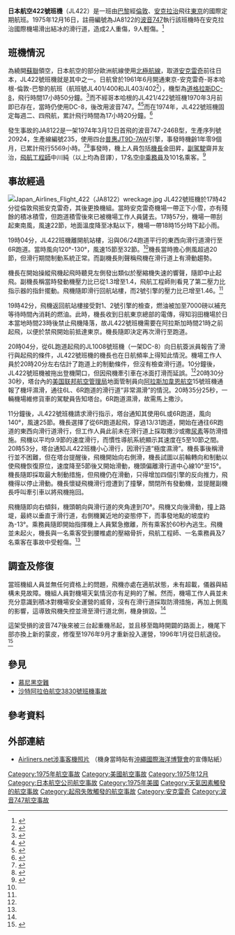 {{noteTA
|1=zh-cn:安克雷奇; zh-hk:安克雷奇; zh-tw:安克拉治;
|2=zh-hans:希思罗;zh-hk:希斯路;zh-tw:希斯洛;zh-mo:希斯路;
}}
{{Infobox Airliner accident
|name = 日本航空422號班機事故
|Crash image = Boeing 747-246B AN0205304.jpg
|Image caption = 涉事客機於1996年轉售[[亚特兰大冰岛航空|亚特兰大冰岛航空]]
|Date = 1975年12月16日
|Type = 因跑道積雪而滑出跑道
|Site = {{USA}}[[泰德·史蒂文斯安克雷奇國際機場|泰德·史蒂文斯安克雷奇國際機場]]
|Coordinates = {{Coord|61|10|11|N|149|59|20|W|type:event|display=inline,title}}<ref>{{Cite web |url=http://www.fss.aero/accident-reports/look.php?report_key=135 |title=Event Details |access-date=2014-06-18 |archive-date=2016-03-04 |archive-url=https://web.archive.org/web/20160304103534/http://www.fss.aero/accident-reports/look.php?report_key=135 |dead-url=no }}</ref>
|Fatalities = 0
|Injuries = 11
|Aircraft Type = [[波音747|波音747-246B]]
|Operator = [[日本航空|日本航空]]
|Origin = {{FRA}}[[巴黎夏尔·戴高乐机场|巴黎夏尔·戴高乐机场]]
|StopoverA = {{flag|United Kingdom}}[[倫敦希斯路機場|倫敦希斯路機場]]
|Last stopover = {{USA}}[[泰德·史蒂文斯安克雷奇國際機場|泰德·史蒂文斯安克雷奇國際機場]]
|Destination = {{Flag|JPN|alt}}[[東京國際機場|東京國際機場]]
|Tail Number = JA8122
|Passengers = 101
|Crew = 20
|Survivors = 121（全部）
}}
'''日本航空422號班機'''（JL422）是一班由[[巴黎|巴黎]]經[[倫敦|倫敦]]、[[安克拉治|安克拉治]]飛往[[東京|東京]]的國際定期航班。1975年12月16日，註冊編號為JA8122的[[波音747|波音747]]執行該班機時在安克拉治國際機場滑出結冰的滑行道，造成2人重傷，9人輕傷。<ref>{{cite news|url=http://news.google.com/newspapers?nid=1915&dat=19751217&id=VuwgAAAAIBAJ&sjid=L3IFAAAAIBAJ&pg=660,3406659|title=Japan Airlines 747 Careens Off Runway|work={{link-en|新倫敦日報|The Day (New London)}}|date=1975-12-17|accessdate=2014-06-17}}</ref>

==班機情況==
為繞開[[蘇聯|蘇聯]]領空，日本航空的部分歐洲航線使用[[北極航線|北極航線]]，取道[[安克雷奇|安克雷奇]]前往日本，JL422號班機就是其中之一。日航曾於1961年6月開通東京-安克雷奇-哥本哈根-倫敦-巴黎的航班（航班號JL401/400和JL403/402<ref>{{Cite web |url=http://www.timetableimages.com/ttimages/complete/jl61/jl61-05.jpg |title=日本航空班期時刻表（1961年12月1日起） |access-date=2014年6月18日 |archive-date=2016年3月4日 |archive-url=https://web.archive.org/web/20160304193637/http://www.timetableimages.com/ttimages/complete/jl61/jl61-05.jpg |dead-url=no }}</ref>），機型為[[道格拉斯DC-8|道格拉斯DC-8]]，飛行時間17小時50分鐘。<ref>{{cite news|url=http://eresources.nlb.gov.sg/newspapers/Digitised/Article/straitstimes19610324.2.111.13.aspx|title=JAL Pole service|work=[[海峽時報|海峽時報]]|date=1961-03-24|accessdate=2014-06-18}}</ref>而不經哥本哈根的JL421/422號班機1970年3月前即已存在，當時仍使用DC-8，後改用波音747。<ref>{{Cite web |url=http://www.timetableimages.com/ttimages/jl/jl70/jl70-04.jpg |title=日本航空班期時刻表（1970年3月31日止） |access-date=2014年6月18日 |archive-date=2016年3月4日 |archive-url=https://web.archive.org/web/20160304194558/http://www.timetableimages.com/ttimages/jl/jl70/jl70-04.jpg |dead-url=no }}</ref><ref>{{Cite web |url=http://www.timetableimages.com/ttimages/jl/jl74/jl74-06.jpg |title=日本航空班期時刻表（1974年4月1日起） |access-date=2014年6月18日 |archive-date=2016年3月4日 |archive-url=https://web.archive.org/web/20160304114313/http://www.timetableimages.com/ttimages/jl/jl74/jl74-06.jpg |dead-url=no }}</ref>而在1974年，JL422號班機固定每週二、四飛航，累計飛行時間為17小時20分鐘。<ref>{{Cite web |url=http://www.timetableimages.com/ttimages/jl/jl74/jl74-12.jpg |title=Section Time & Cuisine Timetable |access-date=2014-06-18 |archive-date=2016-03-04 |archive-url=https://web.archive.org/web/20160304115446/http://www.timetableimages.com/ttimages/jl/jl74/jl74-12.jpg |dead-url=no }}</ref>

發生事故的JA8122是一架1974年3月12日首飛的波音747-246B型，生產序列號20924，生產線編號235，使用四台[[普惠|普惠]][[普惠JT9D|JT9D-7AW]]引擎，事發時機齡1年零9個月，已累計飛行5569小時。<ref name="ASN">{{cite web|url=http://aviation-safety.net/database/record.php?id=19751216-0|title=ASN Aircraft accident Boeing 747-246B JA8122 Anchorage International Airport, AK (ANC)|work=[[航空安全網|航空安全網]]|language=en|accessdate=2014-06-17|archive-date=2014-11-08|archive-url=https://web.archive.org/web/20141108213302/http://aviation-safety.net/database/record.php?id=19751216-0|dead-url=no}}</ref><ref>{{cite web|url=http://www.airport-data.com/aircraft/JA8122.html|title=Aircraft Data JA8122, 1974 Boeing 747-246B C/N 20924/235|accessdate=2014-06-18|archive-date=2019-08-12|archive-url=https://web.archive.org/web/20190812112314/http://www.airport-data.com/aircraft/JA8122.html|dead-url=no}}</ref>事發時，機上人員包括[[機長|機長]]金田昇，[[副駕駛|副駕駛]]齋井友治，[[飛航工程師|飛航工程師]]中川純（以上均為音譯），17名[[空中乘務員|空中乘務員]]及101名乘客。<ref name="NTSB">{{Citation|work=[[美國國家運輸安全委員會|美國國家運輸安全委員會]]|date=1976-03-31|title=Aircraft accident report: Japan Air Lines Co., Ltd., Boeing 747-246, JA8122, Anchorage, Alaska, December 16, 1975|url=http://www.airdisaster.com/reports/ntsb/AAR76-12.pdf|accessdate=2014-06-17|deadurl=yes|archiveurl=https://web.archive.org/web/20121004122609/http://www.airdisaster.com/reports/ntsb/AAR76-12.pdf|archivedate=2012-10-04}}</ref>

==事故經過==
[[File:Japan_Airlines_Flight_422（JA8122）wreckage.jpg|thumb]]
{{UTC time|阿拉斯加標準時間|-9:00}}
JL422號班機於17時42分從倫敦飛抵安克雷奇，其後更換機組。當時安克雷奇機場一帶正下小雪，亦有殘餘的積冰積雪，但跑道積雪後來已被機場工作人員鏟去。17時57分，機場一帶刮起東南風，風速22節，地面溫度降至冰點以下，機場一帶18時15分時下起小雨。

19時04分，JL422班機離開航站樓，沿與06/24跑道平行的東西向滑行道滑行至6R跑道。當時風向120°-130°，風速15節至32節。<ref name="NTSB"/>機長當時擔心側風超過20節，但滑行期間制動系統正常。而副機長則聲稱飛機在滑行道上有滑動趨勢。

機長在開始操縱飛機起飛時聽見左側發出類似於壓縮機失速的響聲，隨即中止起飛。副機長稱當時發動機壓力比已從1.3增至1.4，飛航工程師則看見了第二壓力比指示器的指針擺動。飛機隨即滑行回航站樓，而2號引擎的壓力比已增至1.46。<ref name="NTSB"/>

19時42分，飛機返回航站樓接受對1、2號引擎的檢查，燃油被加至7000磅以補充等待時間內消耗的燃油。此時，機長收到日航東京總部的電傳，得知羽田機場於日本當地時間23時後禁止飛機降落，故JL422號班機需要在阿拉斯加時間21時之前起飛，以便於禁飛開始前抵達東京。機長隨即決定再次滑行至跑道。

20時04分，從6L跑道起飛的JL1008號班機（一架DC-8）向日航簽派員報告了滑行與起飛的條件，JL422號班機的機長也在日航頻率上得知此情況。機場工作人員於20時20分左右估計了跑道上的制動條件，但沒有檢查滑行道。10分鐘後，JL422號班機被拖出登機閘口，但因飛機牽引車在冰面打滑而延誤。<ref name="NTSB"/>20時30分30秒，塔台內的[[美国联邦航空管理局|美国联邦航空管理局]]地面管制員向[[阿拉斯加韋恩航空|阿拉斯加韋恩航空]]15號班機通報了機坪濕滑，通往6L、6R跑道的滑行道“非常濕滑”的情況。20時35分25秒，一輛機場維修貨車的駕駛員告知塔台。6R跑道濕滑，故需馬上撒沙。

11分鐘後，JL422號班機請求滑行指示，塔台通知其使用6L或6R跑道，風向140°，風速25節。機長選擇了從6R跑道起飛，穿過13/31跑道，開始在通往6R跑道的東西向滑行道滑行，但工作人員此前未在滑行道上採取撒沙或撒[[尿素|尿素]]等防滑措施。飛機以平均9.9節的速度滑行，而慣性導航系統顯示其速度在5至10節之間。20時53分，塔台通知JL422班機小心滑行，因滑行道“極度濕滑”。機長事後稱滑行並不困難，但在塔台提醒後，飛機開始向右側滑，機長試圖以前輪轉向和制動以使飛機恢復原位，速度降至5節後又開始滑動，機頭偏離滑行道中心線10°至15°。機長隨即採取最大制動措施，但飛機仍在滑動，只得增加四個引擎的反向推力，飛機得以停止滑動。機長懷疑飛機滑行燈遭到了撞擊，關閉所有發動機，並提醒副機長呼叫牽引車以將飛機拖回。

飛機隨即向右傾斜，機頭朝向與滑行道的夾角達到70°。飛機又向後滑動，撞上路堤，最終以垂直于滑行道，右側機翼近地的姿態停下，而事發地點的坡度約為-13°。乘務員隨即開始指揮機上人員緊急撤離，所有乘客於60秒內逃生。飛機並未起火，機長與一名乘客受到腰椎處的壓縮骨折，飛航工程師、一名乘務員及7名乘客在事故中受輕傷。<ref name="NTSB"/>

==調查及修復==
當班機組人員並無任何資格上的問題，飛機亦處在適航狀態，未有超載，儀器與結構未見故障。機組人員對機場天氣情況亦有足夠的了解。然而，機場工作人員並未充分意識到積冰對機場安全運營的威脅，沒有在滑行道採取防滑措施，再加上側風的影響，這導致飛機失控並滑至滑行道北側，機身損毀。<ref name="NTSB"/>

這架受損的波音747後來被三台起重機吊起，並且移至臨時開闢的路面上，機尾下部亦換上新的蒙皮，修復至1976年9月才重新投入運營，1996年1月從日航退役。<ref>{{Cite web |url=http://alpha.kilo.jp/aircraft_hist.html?r_number=JA8122 |title=JA Search:JA8122 登録情報 |access-date=2014-06-18 |archive-url=https://web.archive.org/web/20160304190101/http://alpha.kilo.jp/aircraft_hist.html?r_number=JA8122 |archive-date=2016-03-04 |dead-url=yes }}</ref>

==參見==
*[[慕尼黑空難|慕尼黑空難]]
*[[沙特阿拉伯航空3830號班機事故|沙特阿拉伯航空3830號班機事故]]

==參考資料==
{{reflist|2}}

==外部連結==
*[http://www.airliners.net/photo/Japan-Air-Lines/Boeing-747-246B/2432936/L Airliners.net涉事客機照片] {{Wayback|url=http://www.airliners.net/photo/Japan-Air-Lines/Boeing-747-246B/2432936/L |date=20191129045625 }}（機身當時貼有[[沖繩國際海洋博覽會|沖繩國際海洋博覽會]]的宣傳貼紙）

{{1975年航空事故}}

[[Category:1975年航空事故|Category:1975年航空事故]]
[[Category:美國航空事故|Category:美國航空事故]] 
[[Category:1975年12月|Category:1975年12月]]
[[Category:日本航空公司航空事故|Category:日本航空公司航空事故]] 
[[Category:1975年美國|Category:1975年美國]]
[[Category:天氣因素觸發的航空事故|Category:天氣因素觸發的航空事故]]
[[Category:起飛失敗觸發的航空事故|Category:起飛失敗觸發的航空事故]]
[[Category:安克雷奇|Category:安克雷奇]]
[[Category:波音747航空事故|Category:波音747航空事故]]